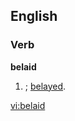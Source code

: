==English==

===Verb===
'''belaid'''

# {{context|archaic|lang=en}} {{en-past of|belay}}; [[belayed]].

[[vi:belaid]]